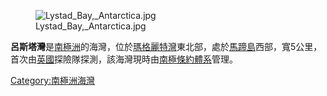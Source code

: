 {{unreferenced|time=2013-10-27T05:35:45+00:00}}
[[Image:Lystad_Bay,_Antarctica.jpg|thumb]]

{{coord|67|50|S|67|17|W|source:GNIS|display=title}}

'''呂斯塔灣'''是[[南極洲|南極洲]]的海灣，位於[[瑪格麗特灣|瑪格麗特灣]]東北部，處於[[馬蹄島|馬蹄島]]西部，寬5公里，首次由[[英國|英國]]探險隊探測，該海灣現時由[[南極條約體系|南極條約體系]]管理。

{{DEFAULTSORT:Lystad Bay}}
[[Category:南極洲海灣|Category:南極洲海灣]]


{{FallièresCoast-geo-stub}}